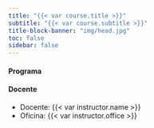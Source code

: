 ```yaml
---
title: "{{< var course.title >}}"
subtitle: "{{< var course.subtitle >}}"
title-block-banner: "img/head.jpg"
toc: false
sidebar: false
---
```


#### Programa

#### Docente
  
-   Docente: {{< var instructor.name >}}
-   Oficina: {{< var instructor.office >}}
